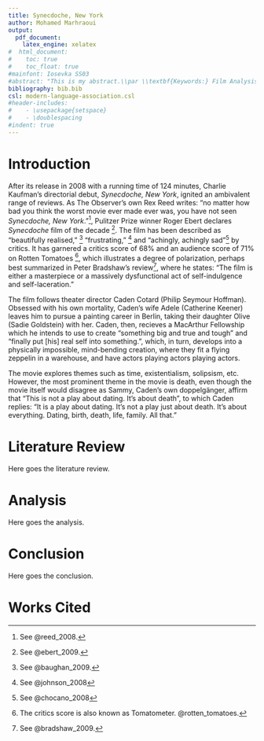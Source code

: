 ```yaml
---
title: Synecdoche, New York
author: Mohamed Marhraoui
output:
  pdf_document:
    latex_engine: xelatex
#  html_document:
#    toc: true
#    toc_float: true
#mainfont: Iosevka SS03
#abstract: "This is my abstract.\\par \\textbf{Keywords:} Film Analysis, Postmodernity, Theater."
bibliography: bib.bib
csl: modern-language-association.csl
#header-includes:
#    - \usepackage{setspace}
#    - \doublespacing
#indent: true
---
```


\pagebreak

# Introduction

After its release in 2008 with a running time of 124 minutes, Charlie Kaufman's directorial debut, _Synecdoche, New York_, ignited an ambivalent range of reviews. As The Observer's own Rex Reed writes: "no matter how bad you think the worst movie ever made ever was, you have not seen _Synecdoche, New York_."^[See @reed_2008.], Pulitzer Prize winner Roger Ebert declares _Synecdoche_ film of the decade ^[See @ebert_2009.]. The film has been described as "beautifully realised," ^[See @baughan_2009.] "frustrating," ^[See @johnson_2008] and "achingly, achingly sad"^[See @chocano_2008] by critics. It has garnered a critics score of 68% and an audience score of 71% on Rotten Tomatoes ^[The critics score is also known as Tomatometer. @rotten_tomatoes.], which illustrates a degree of polarization, perhaps best summarized in Peter Bradshaw's review^[See @bradshaw_2009.], where he states: "The film is either a masterpiece or a massively dysfunctional act of self-indulgence and self-laceration."

The film follows theater director Caden Cotard (Philip Seymour Hoffman). Obsessed with his own mortality, Caden's wife Adele (Catherine Keener) leaves him to pursue a painting career in Berlin, taking their daughter Olive (Sadie Goldstein) with her. Caden, then, recieves a MacArthur Fellowship which he intends to use to create "something big and true and tough" and "finally put [his] real self into something.", which, in turn, develops into a physically impossible, mind-bending creation, where they fit a flying zeppelin in a warehouse, and have actors playing actors playing actors.

The movie explores themes such as time, existentialism, solipsism, etc. However, the most prominent theme in the movie is death, even though the movie itself would disagree as Sammy, Caden's own doppelgänger, affirm that "This is not a play about dating. It's about death", to which Caden replies: "It is a play about dating. It's not a play just about death. It's about everything. Dating, birth, death, life, family. All that."

# Literature Review

Here goes the literature review.

# Analysis

Here goes the analysis.


# Conclusion

Here goes the conclusion.

\pagebreak

# Works Cited
